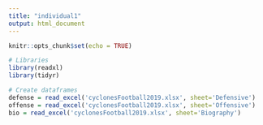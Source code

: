 ```yaml
---
title: "individual1"
output: html_document
---
```


```r
knitr::opts_chunk$set(echo = TRUE)
```

```r
# Libraries
library(readxl)
library(tidyr)

# Create dataframes
defense = read_excel('cyclonesFootball2019.xlsx', sheet='Defensive')
offense = read_excel('cyclonesFootball2019.xlsx', sheet='Offensive')
bio = read_excel('cyclonesFootball2019.xlsx', sheet='Biography')
```
